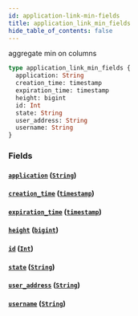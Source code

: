 ```yaml
---
id: application-link-min-fields
title: application_link_min_fields
hide_table_of_contents: false
---
```


aggregate min on columns

```graphql
type application_link_min_fields {
  application: String
  creation_time: timestamp
  expiration_time: timestamp
  height: bigint
  id: Int
  state: String
  user_address: String
  username: String
}
```

### Fields

#### [`application`](#) ([`String`](/07-graphql/scalars/string))

#### [`creation_time`](#) ([`timestamp`](/07-graphql/scalars/timestamp))

#### [`expiration_time`](#) ([`timestamp`](/07-graphql/scalars/timestamp))

#### [`height`](#) ([`bigint`](/07-graphql/scalars/bigint))

#### [`id`](#) ([`Int`](/07-graphql/scalars/int))

#### [`state`](#) ([`String`](/07-graphql/scalars/string))

#### [`user_address`](#) ([`String`](/07-graphql/scalars/string))

#### [`username`](#) ([`String`](/07-graphql/scalars/string))

